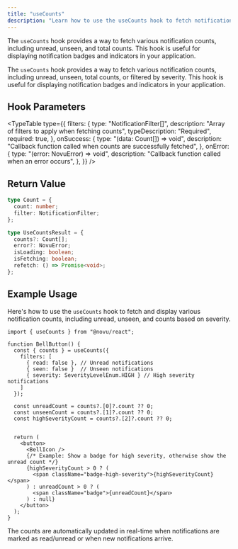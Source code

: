 ```yaml
---
title: "useCounts"
description: "Learn how to use the useCounts hook to fetch notification counts in your React application"
---
```



The `useCounts` hook provides a way to fetch various notification counts, including unread, unseen, and total counts. This hook is useful for displaying notification badges and indicators in your application.

The `useCounts` hook provides a way to fetch various notification counts, including unread, unseen, total counts, or filtered by severity. This hook is useful for displaying notification badges and indicators in your application.


## Hook Parameters

<TypeTable
  type={{
    filters: {
      type: "NotificationFilter[]",
      description: "Array of filters to apply when fetching counts",
      typeDescription: "Required",
      required: true,
    },
    onSuccess: {
      type: "(data: Count[]) => void",
      description:
        "Callback function called when counts are successfully fetched",
    },
    onError: {
      type: "(error: NovuError) => void",
      description: "Callback function called when an error occurs",
    },
  }}
/>

## Return Value

```typescript
type Count = {
  count: number;
  filter: NotificationFilter;
};

type UseCountsResult = {
  counts?: Count[];
  error?: NovuError;
  isLoading: boolean;
  isFetching: boolean;
  refetch: () => Promise<void>;
};
```

## Example Usage

Here's how to use the `useCounts` hook to fetch and display various notification counts, including unread, unseen, and counts based on severity.

```tsx
import { useCounts } from "@novu/react";

function BellButton() {
  const { counts } = useCounts({ 
    filters: [
      { read: false }, // Unread notifications
      { seen: false }  // Unseen notifications
      { severity: SeverityLevelEnum.HIGH } // High severity notifications
    ] 
  });
  
  const unreadCount = counts?.[0]?.count ?? 0;
  const unseenCount = counts?.[1]?.count ?? 0;
  const highSeverityCount = counts?.[2]?.count ?? 0;


  return (
    <button>
      <BellIcon />
      {/* Example: Show a badge for high severity, otherwise show the unread count */}
      {highSeverityCount > 0 ? (
        <span className="badge-high-severity">{highSeverityCount}</span>
      ) : unreadCount > 0 ? (
        <span className="badge">{unreadCount}</span>
      ) : null}
    </button>
  );
}
```

<Callout type="info">
  The counts are automatically updated in real-time when notifications are
  marked as read/unread or when new notifications arrive.
</Callout>
